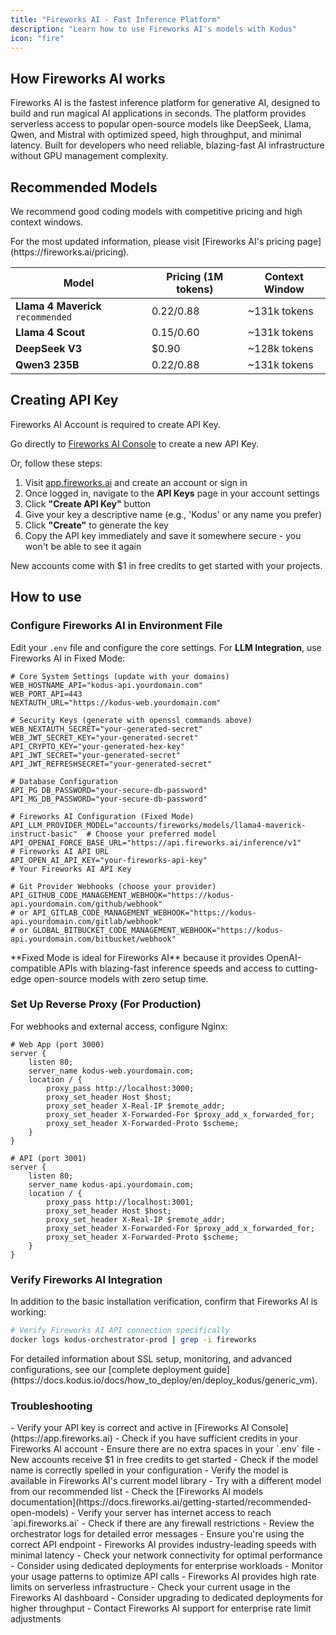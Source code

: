 ```yaml
---
title: "Fireworks AI - Fast Inference Platform"
description: "Learn how to use Fireworks AI's models with Kodus"
icon: "fire"
---
```


## How Fireworks AI works

Fireworks AI is the fastest inference platform for generative AI, designed to build and run magical AI applications in seconds. The platform provides serverless access to popular open-source models like DeepSeek, Llama, Qwen, and Mistral with optimized speed, high throughput, and minimal latency. Built for developers who need reliable, blazing-fast AI infrastructure without GPU management complexity.

## Recommended Models

We recommend good coding models with competitive pricing and high context windows.

<Info>
  For the most updated information, please visit [Fireworks AI's pricing page](https://fireworks.ai/pricing).
</Info>

| Model                              | Pricing (1M tokens) | Context Window |
| ---------------------------------- | ------------------- | -------------- |
| **Llama 4 Maverick** `recommended` | $0.22/$0.88         | ~131k tokens   |
| **Llama 4 Scout**                  | $0.15/$0.60         | ~131k tokens   |
| **DeepSeek V3**                    | $0.90               | ~128k tokens   |
| **Qwen3 235B**                     | $0.22/$0.88         | ~131k tokens   |

## Creating API Key

<Warning>Fireworks AI Account is required to create API Key.</Warning>

Go directly to [Fireworks AI Console](https://app.fireworks.ai) to create a new API Key.

Or, follow these steps:

1. Visit [app.fireworks.ai](https://app.fireworks.ai) and create an account or sign in
2. Once logged in, navigate to the **API Keys** page in your account settings
3. Click **"Create API Key"** button
4. Give your key a descriptive name (e.g., 'Kodus' or any name you prefer)
5. Click **"Create"** to generate the key
6. Copy the API key immediately and save it somewhere secure - you won't be able to see it again

<Info>
  New accounts come with $1 in free credits to get started with your projects.
</Info>

## How to use

<Snippet file="deploy-basic-setup.mdx" />

### Configure Fireworks AI in Environment File

Edit your `.env` file and configure the core settings. For **LLM Integration**, use Fireworks AI in Fixed Mode:

```env
# Core System Settings (update with your domains)
WEB_HOSTNAME_API="kodus-api.yourdomain.com"    
WEB_PORT_API=443                               
NEXTAUTH_URL="https://kodus-web.yourdomain.com"

# Security Keys (generate with openssl commands above)
WEB_NEXTAUTH_SECRET="your-generated-secret"
WEB_JWT_SECRET_KEY="your-generated-secret"
API_CRYPTO_KEY="your-generated-hex-key"
API_JWT_SECRET="your-generated-secret"
API_JWT_REFRESHSECRET="your-generated-secret"

# Database Configuration
API_PG_DB_PASSWORD="your-secure-db-password"
API_MG_DB_PASSWORD="your-secure-db-password"

# Fireworks AI Configuration (Fixed Mode) 
API_LLM_PROVIDER_MODEL="accounts/fireworks/models/llama4-maverick-instruct-basic"  # Choose your preferred model
API_OPENAI_FORCE_BASE_URL="https://api.fireworks.ai/inference/v1"                  # Fireworks AI API URL  
API_OPEN_AI_API_KEY="your-fireworks-api-key"                                       # Your Fireworks AI API Key

# Git Provider Webhooks (choose your provider)
API_GITHUB_CODE_MANAGEMENT_WEBHOOK="https://kodus-api.yourdomain.com/github/webhook"
# or API_GITLAB_CODE_MANAGEMENT_WEBHOOK="https://kodus-api.yourdomain.com/gitlab/webhook"
# or GLOBAL_BITBUCKET_CODE_MANAGEMENT_WEBHOOK="https://kodus-api.yourdomain.com/bitbucket/webhook"
```

<Info>
  **Fixed Mode is ideal for Fireworks AI** because it provides OpenAI-compatible APIs with blazing-fast inference speeds and access to cutting-edge open-source models with zero setup time.
</Info>

<Snippet file="deploy-installation.mdx" />

### Set Up Reverse Proxy (For Production)

For webhooks and external access, configure Nginx:

```nginx
# Web App (port 3000)
server {
    listen 80;
    server_name kodus-web.yourdomain.com;
    location / {
        proxy_pass http://localhost:3000;
        proxy_set_header Host $host;
        proxy_set_header X-Real-IP $remote_addr;
        proxy_set_header X-Forwarded-For $proxy_add_x_forwarded_for;
        proxy_set_header X-Forwarded-Proto $scheme;
    }
}

# API (port 3001)  
server {
    listen 80;
    server_name kodus-api.yourdomain.com;
    location / {
        proxy_pass http://localhost:3001;
        proxy_set_header Host $host;
        proxy_set_header X-Real-IP $remote_addr;
        proxy_set_header X-Forwarded-For $proxy_add_x_forwarded_for;
        proxy_set_header X-Forwarded-Proto $scheme;
    }
}
```

### Verify Fireworks AI Integration

In addition to the basic installation verification, confirm that Fireworks AI is working:

```bash
# Verify Fireworks AI API connection specifically
docker logs kodus-orchestrator-prod | grep -i fireworks
```

<Tip>
  For detailed information about SSL setup, monitoring, and advanced configurations, see our [complete deployment guide](https://docs.kodus.io/docs/how_to_deploy/en/deploy_kodus/generic_vm).
</Tip>

### Troubleshooting

<AccordionGroup>
  <Accordion title="API Key Issues">
    - Verify your API key is correct and active in [Fireworks AI Console](https://app.fireworks.ai)
    - Check if you have sufficient credits in your Fireworks AI account
    - Ensure there are no extra spaces in your `.env` file
    - New accounts receive $1 in free credits to get started
  </Accordion>
  
  <Accordion title="Model Not Found">
    - Check if the model name is correctly spelled in your configuration
    - Verify the model is available in Fireworks AI's current model library
    - Try with a different model from our recommended list
    - Check the [Fireworks AI models documentation](https://docs.fireworks.ai/getting-started/recommended-open-models)
  </Accordion>
  
  <Accordion title="Connection Errors">
    - Verify your server has internet access to reach `api.fireworks.ai`
    - Check if there are any firewall restrictions
    - Review the orchestrator logs for detailed error messages
    - Ensure you're using the correct API endpoint
  </Accordion>
  
  <Accordion title="Performance Issues">
    - Fireworks AI provides industry-leading speeds with minimal latency
    - Check your network connectivity for optimal performance
    - Consider using dedicated deployments for enterprise workloads
    - Monitor your usage patterns to optimize API calls
  </Accordion>
  
  <Accordion title="Rate Limiting">
    - Fireworks AI provides high rate limits on serverless infrastructure
    - Check your current usage in the Fireworks AI dashboard
    - Consider upgrading to dedicated deployments for higher throughput
    - Contact Fireworks AI support for enterprise rate limit adjustments
  </Accordion>
</AccordionGroup>
